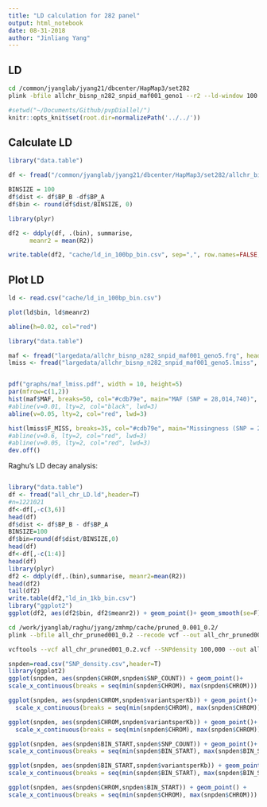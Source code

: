 ```yaml
---
title: "LD calculation for 282 panel"
output: html_notebook
date: 08-31-2018
author: "Jinliang Yang"
---
```


## LD 

```bash
cd /common/jyanglab/jyang21/dbcenter/HapMap3/set282
plink -bfile allchr_bisnp_n282_snpid_maf001_geno1 --r2 --ld-window 100 --ld-window-kb 100 --ld-window-r2 0 --out allchr_bisnp_n282_snpid_maf001_geno1
```

```r
#setwd("~/Documents/Github/pvpDiallel/")
knitr::opts_knit$set(root.dir=normalizePath('../../'))
```


## Calculate LD

```r
library("data.table")

df <- fread("/common/jyanglab/jyang21/dbcenter/HapMap3/set282/allchr_bisnp_n282_snpid_maf001_geno1.ld", data.table=FALSE)

BINSIZE = 100
df$dist <- df$BP_B -df$BP_A
df$bin <- round(df$dist/BINSIZE, 0)

library(plyr)

df2 <- ddply(df, .(bin), summarise,
      meanr2 = mean(R2))

write.table(df2, "cache/ld_in_100bp_bin.csv", sep=",", row.names=FALSE, quote=FALSE)

```


## Plot LD
```r
ld <- read.csv("cache/ld_in_100bp_bin.csv")

plot(ld$bin, ld$meanr2)

abline(h=0.02, col="red")
```














```r
library("data.table")

maf <- fread("largedata/allchr_bisnp_n282_snpid_maf001_geno5.frq", header=TRUE)
lmiss <- fread("largedata/allchr_bisnp_n282_snpid_maf001_geno5.lmiss", header=TRUE)


pdf("graphs/maf_lmiss.pdf", width = 10, height=5)
par(mfrow=c(1,2))
hist(maf$MAF, breaks=50, col="#cdb79e", main="MAF (SNP = 28,014,740)", xlab="Minor Allele Freq")
#abline(v=0.01, lty=2, col="black", lwd=3)
abline(v=0.05, lty=2, col="red", lwd=3)

hist(lmiss$F_MISS, breaks=35, col="#cdb79e", main="Missingness (SNP = 28,014,740)", xlab="Missing Rate")
#abline(v=0.6, lty=2, col="red", lwd=3)
#abline(v=0.05, lty=2, col="red", lwd=3)
dev.off()

```

Raghu's LD decay analysis:

```bash

```


```r
library("data.table")
df <- fread("all_chr_LD.ld",header=T)
#n=1221021
df<-df[,-c(3,6)]
head(df)
df$dist <- df$BP_B - df$BP_A 
BINSIZE=100
df$bin=round(df$dist/BINSIZE,0)
head(df)
df<-df[,-c(1:4)]
head(df)
library(plyr)
df2 <- ddply(df,.(bin),summarise, meanr2=mean(R2))
head(df2)
tail(df2)
write.table(df2,"ld_in_1kb_bin.csv")
library("ggplot2")
ggplot(df2, aes(df2$bin, df2$meanr2)) + geom_point()+ geom_smooth(se=F)

```


```bash
cd /work/jyanglab/raghu/jyang/zmhmp/cache/pruned_0.001_0.2/
plink --bfile all_chr_pruned001_0.2 --recode vcf --out all_chr_pruned001_0.2

vcftools --vcf all_chr_pruned001_0.2.vcf --SNPdensity 100,000 --out all_chr_pruned001_0.2_density100kb
```

```r

snpden=read.csv("SNP_density.csv",header=T)
library(ggplot2)
ggplot(snpden, aes(snpden$CHROM,snpden$SNP_COUNT)) + geom_point()+
scale_x_continuous(breaks = seq(min(snpden$CHROM), max(snpden$CHROM)))

ggplot(snpden, aes(snpden$CHROM,snpden$variantsperKb)) + geom_point()+
  scale_x_continuous(breaks = seq(min(snpden$CHROM), max(snpden$CHROM)))

ggplot(snpden, aes(snpden$CHROM,snpden$variantsperKb)) + geom_point()+
  scale_x_continuous(breaks = seq(min(snpden$CHROM), max(snpden$CHROM)))

ggplot(snpden, aes(snpden$BIN_START,snpden$SNP_COUNT)) + geom_point()+
scale_x_continuous(breaks = seq(min(snpden$BIN_START), max(snpden$BIN_START)))

ggplot(snpden, aes(snpden$BIN_START,snpden$variantsperKb)) + geom_point() +
scale_x_continuous(breaks = seq(min(snpden$BIN_START), max(snpden$BIN_START)))

ggplot(snpden, aes(snpden$CHROM,snpden$BIN_START)) + geom_point() +
scale_x_continuous(breaks = seq(min(snpden$CHROM), max(snpden$CHROM)))

```


